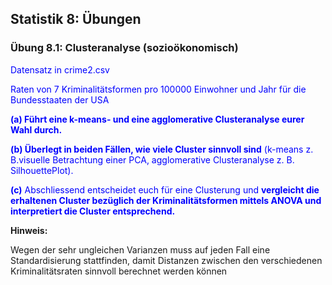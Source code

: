 ## Statistik 8: Übungen

### Übung 8.1: Clusteranalyse (sozioökonomisch)

<font color="blue">Datensatz in crime2.csv</font>

<font color="blue">Raten von 7 Kriminalitätsformen pro 100000 Einwohner und Jahr für die Bundesstaaten der USA</font>

<font color="blue">**(a)  Führt eine k-means- und eine agglomerative Clusteranalyse eurer Wahl durch.**</font>

<font color="blue">**(b) Überlegt in beiden Fällen, wie viele Cluster sinnvoll sind** (k-means z. B.visuelle Betrachtung einer PCA, agglomerative Clusteranalyse z. B. SilhouettePlot).</font>

<font color="blue">**(c)** Abschliessend entscheidet euch für eine Clusterung und **vergleicht die erhaltenen Cluster bezüglich der Kriminalitätsformen mittels ANOVA und interpretiert die Cluster entsprechend.**</font>


**Hinweis:**

Wegen der sehr ungleichen Varianzen muss auf jeden Fall eine Standardisierung stattfinden, damit Distanzen zwischen den verschiedenen Kriminalitätsraten sinnvoll berechnet werden können